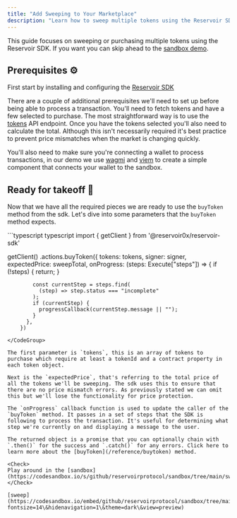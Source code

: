 ```yaml
---
title: "Add Sweeping to Your Marketplace"
description: "Learn how to sweep multiple tokens using the Reservoir SDK."
---
```


This guide focuses on sweeping or purchasing multiple tokens using the Reservoir SDK. If you want you can skip ahead to the [sandbox demo](https://codesandbox.io/s/github/reservoirprotocol/sandbox/tree/main/sweep).

## Prerequisites ⚙️

First start by installing and configuring the [Reservoir SDK](/reference/reservoir-sdk-jstsnode)

There are a couple of additional prerequisites we'll need to set up before being able to process a transaction. You'll need to fetch tokens and have a few selected to purchase. The most straightforward way is to use the [tokens](/reference/gettokensv5) API endpoint. Once you have the tokens selected you'll also need to calculate the total. Although this isn't necessarily required it's best practice to prevent price mismatches when the market is changing quickly.

You'll also need to make sure you're connecting a wallet to process transactions, in our demo we use [wagmi](https://wagmi.sh/) and [viem](https://viem.sh/) to create a simple component that connects your wallet to the sandbox.

## Ready for takeoff 🚀

Now that we have all the required pieces we are ready to use the `buyToken` method from the sdk. Let's dive into some parameters that the `buyToken` method expects.

<CodeGroup>
  ```typescript typescript
  import { getClient } from '@reservoir0x/reservoir-sdk'

  getClient()
        .actions.buyToken({
          tokens: tokens,
          signer: signer,
          expectedPrice: sweepTotal,
          onProgress: (steps: Execute["steps"]) => {
            if (!steps) {
              return;
            }

            const currentStep = steps.find(
              (step) => step.status === "incomplete"
            );
            if (currentStep) {
              progressCallback(currentStep.message || "");
            }
          },
        })
  ```
</CodeGroup>

The first parameter is `tokens`, this is an array of tokens to purchase which require at least a tokenId and a contract property in each token object.

Next is the `expectedPrice`, that's referring to the total price of all the tokens we'll be sweeping. The sdk uses this to ensure that there are no price mismatch errors. As previously stated we can omit this but we'll lose the functionality for price protection.

The `onProgress` callback function is used to update the caller of the `buyToken` method. It passes in a set of steps that the SDK is following to process the transaction. It's useful for determining what step we're currently on and displaying a message to the user.

The returned object is a promise that you can optionally chain with `.then()` for the success and `.catch()` for any errors. Click here to learn more about the [buyToken](/reference/buytoken) method.

<Check>
  Play around in the [sandbox](https://codesandbox.io/s/github/reservoirprotocol/sandbox/tree/main/sweep).
</Check>

[sweep](https://codesandbox.io/embed/github/reservoirprotocol/sandbox/tree/main/sweep?fontsize=14\&hidenavigation=1\&theme=dark\&view=preview)
